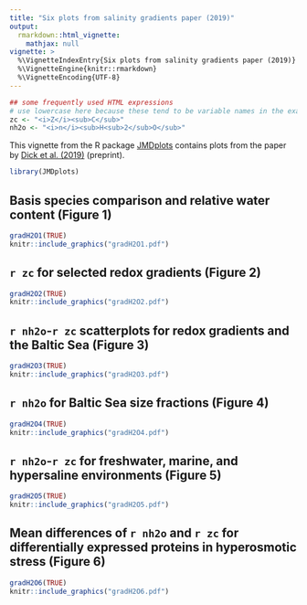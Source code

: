 ```yaml
---
title: "Six plots from salinity gradients paper (2019)"
output: 
  rmarkdown::html_vignette:
    mathjax: null
vignette: >
  %\VignetteIndexEntry{Six plots from salinity gradients paper (2019)}
  %\VignetteEngine{knitr::rmarkdown}
  %\VignetteEncoding{UTF-8}
---
```


```r
## some frequently used HTML expressions
# use lowercase here because these tend to be variable names in the examples
zc <- "<i>Z</i><sub>C</sub>"
nh2o <- "<i>n</i><sub>H<sub>2</sub>O</sub>"
```

This vignette from the R package [JMDplots](https://github.com/jedick/JMDplots) contains plots from the paper by <a href="gradH2O.html" title="Geochemistry of metagenomes: Distinct compositional signatures of environmental redox and salinity gradients">Dick et al. (2019)</a> (preprint).

```r
library(JMDplots)
```

## Basis species comparison and relative water content (Figure 1)
```r
gradH2O1(TRUE)
knitr::include_graphics("gradH2O1.pdf")
```

## `r zc` for selected redox gradients (Figure 2)
```r
gradH2O2(TRUE)
knitr::include_graphics("gradH2O2.pdf")
```

## `r nh2o`-`r zc` scatterplots for redox gradients and the Baltic Sea (Figure 3)
```r
gradH2O3(TRUE)
knitr::include_graphics("gradH2O3.pdf")
```

## `r nh2o` for Baltic Sea size fractions (Figure 4)
```r
gradH2O4(TRUE)
knitr::include_graphics("gradH2O4.pdf")
```

## `r nh2o`-`r zc` for freshwater, marine, and hypersaline environments (Figure 5)
```r
gradH2O5(TRUE)
knitr::include_graphics("gradH2O5.pdf")
```

## Mean differences of `r nh2o` and `r zc` for differentially expressed proteins in hyperosmotic stress (Figure 6)
```r
gradH2O6(TRUE)
knitr::include_graphics("gradH2O6.pdf")
```

